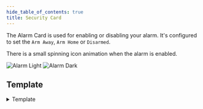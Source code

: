 ```yaml
---
hide_table_of_contents: true
title: Security Card
---
```


The Alarm Card is used for enabling or disabling your alarm. It's configured to set the `Arm Away`, `Arm Home` or `Disarmed`.

There is a small spinning icon animation when the alarm is enabled.

![Alarm Light](/img/cards/alarm/alarm.png)
![Alarm Dark](/img/cards/alarm/alarm-dark.png)

## Template


<details>
  <summary>Template</summary>
  <CodeBlock language="yaml" title="/dashboard/HaCasa/templates/custom_card_security/custom_card_security.yaml">{MyComponentSource}</CodeBlock>
</details>